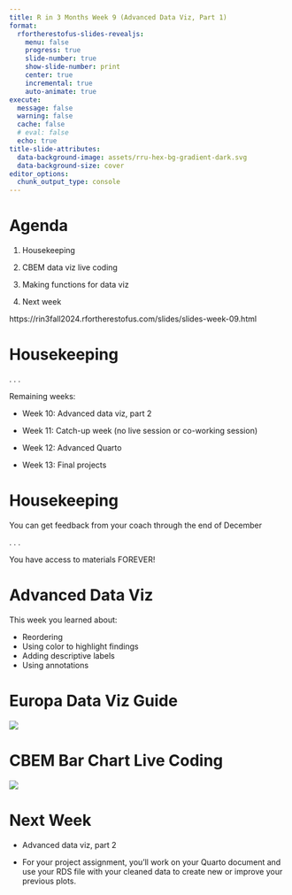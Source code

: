 ```yaml
---
title: R in 3 Months Week 9 (Advanced Data Viz, Part 1)
format:
  rfortherestofus-slides-revealjs:
    menu: false
    progress: true
    slide-number: true
    show-slide-number: print
    center: true
    incremental: true
    auto-animate: true
execute: 
  message: false
  warning: false
  cache: false
  # eval: false
  echo: true
title-slide-attributes:
  data-background-image: assets/rru-hex-bg-gradient-dark.svg
  data-background-size: cover
editor_options: 
  chunk_output_type: console
---
```


# Agenda

1. Housekeeping

1. CBEM data viz live coding

1. Making functions for data viz

1. Next week

::: {.notes}
https://rin3fall2024.rfortherestofus.com/slides/slides-week-09.html
:::

# Housekeeping

. . .

Remaining weeks:

- Week 10: Advanced data viz, part 2

- Week 11: Catch-up week (no live session or co-working session)

- Week 12: Advanced Quarto

- Week 13: Final projects

# Housekeeping

You can get feedback from your coach through the end of December

. . .

You have access to materials FOREVER!


# Advanced Data Viz {.inverse}

::: {.notes}
This week you learned about:

- Reordering
- Using color to highlight findings
- Adding descriptive labels
- Using annotations
:::

# Europa Data Viz Guide

[![](assets/europa-data-viz.png)](https://data.europa.eu/apps/data-visualisation-guide/)

# CBEM Bar Chart Live Coding

[![](assets/cbem-example.jpeg)](https://judishouse.org/research-tools/cbem/cbem-key-topics/cbem-race-ethnicity/cbem-race-ethnicity-reports/)

# Next Week

- Advanced data viz, part 2

- For your project assignment, you'll work on your Quarto document and use your RDS file with your cleaned data to create new or improve your previous plots.

